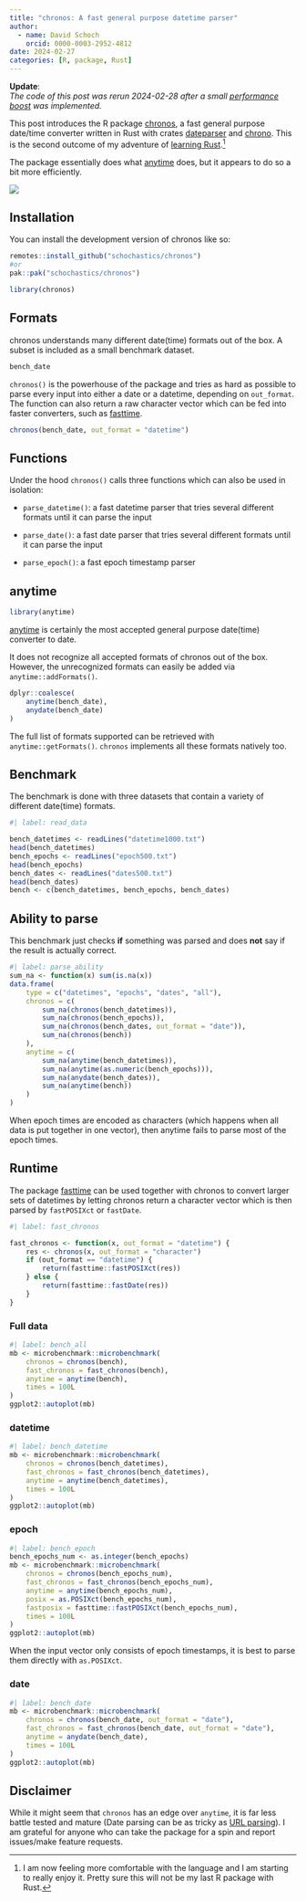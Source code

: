 ```yaml
---
title: "chronos: A fast general purpose datetime parser"
author:
  - name: David Schoch
    orcid: 0000-0003-2952-4812
date: 2024-02-27
categories: [R, package, Rust]
---
```


**Update**:  
*The code of this post was rerun 2024-02-28 after a small [performance boost](https://github.com/schochastics/chronos/issues/13) was implemented.*

This post introduces the R package [chronos](https://github.com/schochastics/chronos/), a fast general purpose date/time converter written in Rust with crates [dateparser](https://crates.io/crates/dateparser) and [chrono](https://crates.io/crates/chrono). This is the second outcome of my adventure of [learning Rust](http://blog.schochastics.net/posts/2024-02-23_parsing-phone-numbers-with-rust-and-r/).[^1] 

The package essentially does what [anytime](https://github.com/eddelbuettel/anytime) does, but it appears to do so a bit more efficiently.

![](logo.png){fig-align="center"}

## Installation

You can install the development version of chronos like so:

``` r
remotes::install_github("schochastics/chronos")
#or
pak::pak("schochastics/chronos")
```


```r
library(chronos)
```

## Formats

chronos understands many different date(time) formats out of the box. A subset is included as a small benchmark dataset.
```r
bench_date
```

`chronos()` is the powerhouse of the package and tries as hard as possible to parse every input into either
a date or a datetime, depending on `out_format`. The function can also return a raw character vector which can be fed into faster
converters, such as [fasttime](https://github.com/s-u/fasttime).

```r
chronos(bench_date, out_format = "datetime")
```

## Functions

Under the hood `chronos()` calls three functions which can also be used in isolation:

- `parse_datetime()`: a fast datetime parser that tries several different formats until it can parse the input

- `parse_date()`: a fast date parser that tries several different formats until it can parse the input

- `parse_epoch()`: a fast epoch timestamp parser

## anytime

```r
library(anytime)
```

[anytime](https://github.com/eddelbuettel/anytime) is certainly the most accepted general purpose date(time) converter to date.

It does not recognize all accepted formats of chronos out of the box. However, the unrecognized formats can easily be added via `anytime::addFormats()`.
```r
dplyr::coalesce(
    anytime(bench_date),
    anydate(bench_date)
)
```

The full list of formats supported can be retrieved with `anytime::getFormats()`. `chronos` implements all these formats natively too.

## Benchmark

The benchmark is done with three datasets that contain a variety of different date(time) formats.

```r
#| label: read_data

bench_datetimes <- readLines("datetime1000.txt")
head(bench_datetimes)
bench_epochs <- readLines("epoch500.txt")
head(bench_epochs)
bench_dates <- readLines("dates500.txt")
head(bench_dates)
bench <- c(bench_datetimes, bench_epochs, bench_dates)
```

## Ability to parse

This benchmark just checks **if** something was parsed and does **not** say if the result is actually correct.

```r
#| label: parse_ability
sum_na <- function(x) sum(is.na(x))
data.frame(
    type = c("datetimes", "epochs", "dates", "all"),
    chronos = c(
        sum_na(chronos(bench_datetimes)),
        sum_na(chronos(bench_epochs)),
        sum_na(chronos(bench_dates, out_format = "date")),
        sum_na(chronos(bench))
    ),
    anytime = c(
        sum_na(anytime(bench_datetimes)),
        sum_na(anytime(as.numeric(bench_epochs))),
        sum_na(anydate(bench_dates)),
        sum_na(anytime(bench))
    )
)
```

When epoch times are encoded as characters (which happens when all data is put together in one vector), then anytime fails to parse most of the epoch times.

## Runtime

The package [fasttime](https://github.com/s-u/fasttime) can be used together with chronos to convert larger sets of datetimes by letting chronos return a character vector which is then parsed by `fastPOSIXct` or `fastDate`.
```r
#| label: fast_chronos

fast_chronos <- function(x, out_format = "datetime") {
    res <- chronos(x, out_format = "character")
    if (out_format == "datetime") {
        return(fasttime::fastPOSIXct(res))
    } else {
        return(fasttime::fastDate(res))
    }
}
```

### Full data
```r
#| label: bench_all
mb <- microbenchmark::microbenchmark(
    chronos = chronos(bench),
    fast_chronos = fast_chronos(bench),
    anytime = anytime(bench),
    times = 100L
)
ggplot2::autoplot(mb)
```

### datetime
```r
#| label: bench_datetime
mb <- microbenchmark::microbenchmark(
    chronos = chronos(bench_datetimes),
    fast_chronos = fast_chronos(bench_datetimes),
    anytime = anytime(bench_datetimes),
    times = 100L
)
ggplot2::autoplot(mb)
```

### epoch
```r
#| label: bench_epoch
bench_epochs_num <- as.integer(bench_epochs)
mb <- microbenchmark::microbenchmark(
    chronos = chronos(bench_epochs_num),
    fast_chronos = fast_chronos(bench_epochs_num),
    anytime = anytime(bench_epochs_num),
    posix = as.POSIXct(bench_epochs_num),
    fastposix = fasttime::fastPOSIXct(bench_epochs_num),
    times = 100L
)
ggplot2::autoplot(mb)
```

When the input vector only consists of epoch timestamps, it is best to parse them directly with `as.POSIXct`.

### date
```r
#| label: bench_date
mb <- microbenchmark::microbenchmark(
    chronos = chronos(bench_date, out_format = "date"),
    fast_chronos = fast_chronos(bench_date, out_format = "date"),
    anytime = anydate(bench_date),
    times = 100L
)
ggplot2::autoplot(mb)
```

## Disclaimer
While it might seem that `chronos` has an edge over `anytime`, it is far less battle tested and
mature (Date parsing can be as tricky as [URL parsing](http://blog.schochastics.net/posts/2023-10-01_adar-an-accurate-fast-and-whatwg-compliant-url-parser/)). I am grateful for anyone who can take the package for a spin and report issues/make feature requests.


[^1]: I am now feeling more comfortable with the language and I am starting to really enjoy it. Pretty sure this will not be my last R package with Rust. 